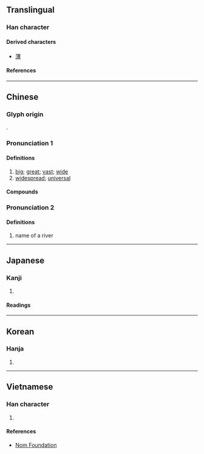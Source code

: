 {{character info/new}}
==Translingual==

===Han character===
{{Han char|rn=85|rad=水|as=10|sn=13|four=33142|canj=EIBI|ids=⿰氵尃}}

====Derived characters====
* [[薄]]

====References====
{{Han ref|kx=0640.120|dkj=17957|dj=1047.070|hdz=31695.040|uh=6EA5}}

----

==Chinese==
{{zh-forms}}

===Glyph origin===
{{Han etym}}
{{Han compound|水|alt1=氵|尃|c1=s|c2=p|t1=water|ls=psc}}.

===Pronunciation 1===
{{zh-pron
|m=pǔ
|c=pou2
|mn=phó
|mc=1
|oc=1
|cat=a
}}

====Definitions====
{{zh-hanzi}}

# [[big]]; [[great]]; [[vast]]; [[wide]]
# [[widespread]]; [[universal]]

====Compounds====
{{zh-der|溥博|溥原|溥被|溥天同慶}}

===Pronunciation 2===
{{zh-pron
|m=bó
|mc=2
|oc=2
|cat=
}}

====Definitions====
{{zh-hanzi}}

# name of a river

----

==Japanese==

===Kanji===
{{ja-kanji|grade=|rs=水10}}

# {{defn|lang=ja|sort=水10}}

====Readings====
{{ja-readings
|goon=ふ
|kanon=ほ
|kun=あまね-し
}}

----

==Korean==

===Hanja===
{{ko-hanja|hangeul=[[부]], [[박]]|eumhun=|rv=bu, bak|mr=pu, pak|y=pu, pak}}

# {{defn|lang=ko|sort=水10}}

----

==Vietnamese==

===Han character===
{{vi-readings|rs=水10|reading=phổ}}

# {{defn|lang=vi|sort=水10}}

====References====
*[http://nomfoundation.org/common/nom_details.php?codepoint=6ea5 Nom Foundation]